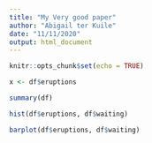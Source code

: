 ```yaml
---
title: "My Very good paper"
author: "Abigail ter Kuile"
date: "11/11/2020"
output: html_document
---
```


```r
knitr::opts_chunk$set(echo = TRUE)
```

```r
x <- df$eruptions
```

```r
summary(df)
```
```r
hist(df$eruptions, df$waiting)
```

```r
barplot(df$eruptions, df$waiting)
```


